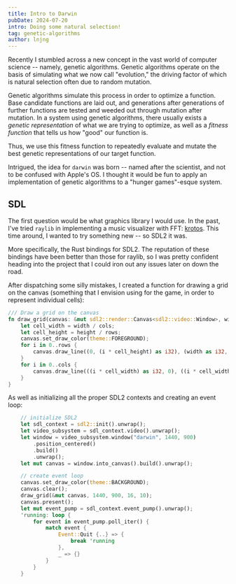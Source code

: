 ```yaml
---
title: Intro to Darwin
pubDate: 2024-07-20
intro: Doing some natural selection!
tag: genetic-algorithms
author: lnjng 
---
```


Recently I stumbled across a new concept in the vast world of computer science -- namely, 
genetic algorithms. Genetic algorithms operate on the basis of simulating what we now call
"evolution," the driving factor of which is natural selection often due to random mutation.

Genetic algorithms simulate this process in order to optimize a function. Base candidate
functions are laid out, and generations after generations of further functions are tested
and weeded out through mutation after mutation. In a system using genetic algorithms, there
usually exists a *genetic representation* of what we are trying to optimize, as well as a
*fitness function* that tells us how "good" our function is.

Thus, we use this fitness function to repeatedly evaluate and mutate the best genetic 
representations of our target function.

Intrigued, the idea for `darwin` was born -- named after the scientist, and not to be confused
with Apple's OS. I thought it would be fun to apply an implementation of genetic algorithms 
to a "hunger games"-esque system.

## SDL
The first question would be what graphics library I would use. In the past, I've tried `raylib`
in implementing a music visualizer with FFT: [krotos](https://github.com/Injng/krotos). This
time around, I wanted to try something new -- so SDL2 it was.

More specifically, the Rust bindings for SDL2. The reputation of these bindings have been 
better than those for raylib, so I was pretty confident heading into the project that I could
iron out any issues later on down the road.

After dispatching some silly mistakes, I created a function for drawing a grid on the canvas
(something that I envision using for the game, in order to represent individual cells):

```rs
/// Draw a grid on the canvas
fn draw_grid(canvas: &mut sdl2::render::Canvas<sdl2::video::Window>, width: u32, height: u32, cols: u32, rows: u32) {
    let cell_width = width / cols;
    let cell_height = height / rows;
    canvas.set_draw_color(theme::FOREGROUND);
    for i in 0..rows {
        canvas.draw_line((0, (i * cell_height) as i32), (width as i32, (i * cell_height) as i32)).unwrap();
    }
    for i in 0..cols {
        canvas.draw_line(((i * cell_width) as i32, 0), ((i * cell_width) as i32, height as i32)).unwrap();
    }
}
```

As well as initializing all the proper SDL2 contexts and creating an event loop:

```rs
    // initialize SDL2
    let sdl_context = sdl2::init().unwrap();
    let video_subsystem = sdl_context.video().unwrap();
    let window = video_subsystem.window("darwin", 1440, 900)
        .position_centered()
        .build()
        .unwrap();
    let mut canvas = window.into_canvas().build().unwrap();

    // create event loop
    canvas.set_draw_color(theme::BACKGROUND);
    canvas.clear();
    draw_grid(&mut canvas, 1440, 900, 16, 10);
    canvas.present();
    let mut event_pump = sdl_context.event_pump().unwrap();
    'running: loop {
        for event in event_pump.poll_iter() {
            match event {
                Event::Quit {..} => {
                    break 'running
                },
                _ => {}
            }
        }
    }
```

